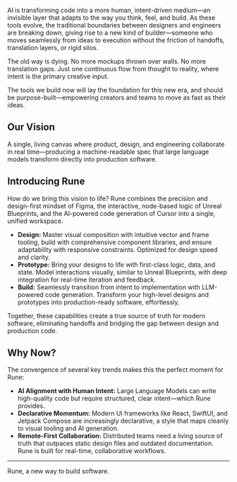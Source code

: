 AI is transforming code into a more human, intent-driven medium—an invisible layer that adapts to the way you think, feel, and build. As these tools evolve, the traditional boundaries between designers and engineers are breaking down, giving rise to a new kind of builder—someone who moves seamlessly from ideas to execution without the friction of handoffs, translation layers, or rigid silos.

The old way is dying. No more mockups thrown over walls. No more translation gaps. Just one continuous flow from thought to reality, where intent is the primary creative input.

The tools we build now will lay the foundation for this new era, and should be purpose-built—empowering creators and teams to move as fast as their ideas.

## Our Vision

A single, living canvas where product, design, and engineering collaborate in real time—producing a machine-readable spec that large language models transform directly into production software.

## Introducing Rune

How do we bring this vision to life? Rune combines the precision and design-first mindset of Figma, the interactive, node-based logic of Unreal Blueprints, and the AI-powered code generation of Cursor into a single, unified workspace.

*   **Design:** Master visual composition with intuitive vector and frame tooling, build with comprehensive component libraries, and ensure adaptability with responsive constraints. Optimized for design speed and clarity.
*   **Prototype:** Bring your designs to life with first-class logic, data, and state. Model interactions visually, similar to Unreal Blueprints, with deep integration for real-time iteration and feedback.
*   **Build:** Seamlessly transition from intent to implementation with LLM-powered code generation. Transform your high-level designs and prototypes into production-ready software, effortlessly.

Together, these capabilities create a true source of truth for modern software, eliminating handoffs and bridging the gap between design and production code.

## Why Now?

The convergence of several key trends makes this the perfect moment for Rune:

*   **AI Alignment with Human Intent:** Large Language Models can write high-quality code but require structured, clear intent—which Rune provides.
*   **Declarative Momentum:** Modern UI frameworks like React, SwiftUI, and Jetpack Compose are increasingly declarative, a style that maps cleanly to visual tooling and AI generation.
*   **Remote-First Collaboration:** Distributed teams need a living source of truth that outpaces static design files and outdated documentation. Rune is built for real-time, collaborative workflows.

---

Rune, a new way to build software.

